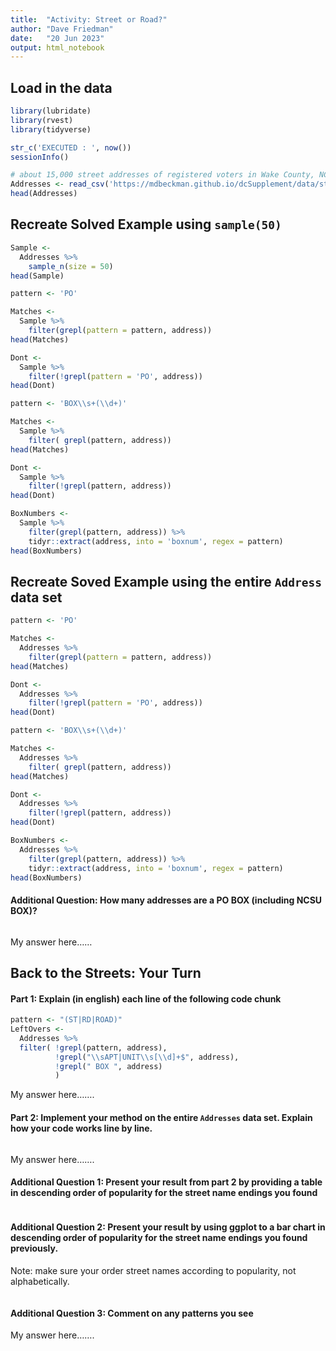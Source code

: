 ```yaml
---
title:  "Activity: Street or Road?"
author: "Dave Friedman"
date:   "20 Jun 2023"
output: html_notebook
---
```


## Load in the data

```r
library(lubridate)
library(rvest)
library(tidyverse)

str_c('EXECUTED : ', now())
sessionInfo()

# about 15,000 street addresses of registered voters in Wake County, NC
Addresses <- read_csv('https://mdbeckman.github.io/dcSupplement/data/street-addresses.csv')
head(Addresses)
```

## Recreate Solved Example using `sample(50)`

```r
Sample <-
  Addresses %>%
    sample_n(size = 50)
head(Sample)

pattern <- 'PO'

Matches <-
  Sample %>%
    filter(grepl(pattern = pattern, address))
head(Matches)

Dont <-
  Sample %>%
    filter(!grepl(pattern = 'PO', address))
head(Dont)

pattern <- 'BOX\\s+(\\d+)'

Matches <-
  Sample %>%
    filter( grepl(pattern, address))
head(Matches)

Dont <-
  Sample %>%
    filter(!grepl(pattern, address))
head(Dont)

BoxNumbers <-
  Sample %>%
    filter(grepl(pattern, address)) %>%
    tidyr::extract(address, into = 'boxnum', regex = pattern)
head(BoxNumbers)
```

## Recreate Soved Example using the entire `Address` data set

```r
pattern <- 'PO'

Matches <-
  Addresses %>%
    filter(grepl(pattern = pattern, address))
head(Matches)

Dont <-
  Addresses %>%
    filter(!grepl(pattern = 'PO', address))
head(Dont)

pattern <- 'BOX\\s+(\\d+)'

Matches <-
  Addresses %>%
    filter( grepl(pattern, address))
head(Matches)

Dont <-
  Addresses %>%
    filter(!grepl(pattern, address))
head(Dont)

BoxNumbers <-
  Addresses %>%
    filter(grepl(pattern, address)) %>%
    tidyr::extract(address, into = 'boxnum', regex = pattern)
head(BoxNumbers)
```

#### Additional Question: How many addresses are a PO BOX (including NCSU BOX)? 

```r


```

My answer here...... 

## Back to the Streets: Your Turn

#### Part 1: Explain (in english) each line of the following code chunk

```r
pattern <- "(ST|RD|ROAD)"
LeftOvers <-
  Addresses %>% 
  filter( !grepl(pattern, address),
          !grepl("\\sAPT|UNIT\\s[\\d]+$", address),
          !grepl(" BOX ", address)
          )
```

My answer here.......

#### Part 2: Implement your method on the entire `Addresses` data set. Explain how your code works line by line.

```r



```

My answer here.......

#### Additional Question 1: Present your result from part 2 by providing a table in descending order of popularity for the street name endings you found

```r


```

#### Additional Question 2: Present your result by using ggplot to a bar chart in descending order of popularity for the street name endings you found previously.

Note: make sure your order street names according to popularity, not alphabetically.

```r

```

#### Additional Question 3: Comment on any patterns you see

My answer here.......